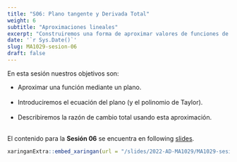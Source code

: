 ---
title: "S06: Plano tangente y Derivada Total"
weight: 6
subtitle: "Aproximaciones lineales"
excerpt: "Construiremos una forma de aproximar valores de funciones de manera lineal utilizando las derivadas parciales."
date: '`r Sys.Date()`'
slug: MA1029-sesion-06
draft: false
---

En esta sesión nuestros objetivos son:

  * Aproximar una función mediante un plano. <br/><br/>
  * Introduciremos el ecuación del plano (y el polinomio de Taylor). <br/><br/>
  * Describiremos la razón de cambio total usando esta aproximación. <br/><br/>

El contenido para la **Sesión 06** se encuentra en following [slides](/slides/2022-AD-MA1029/MA1029-sesion-06).

```{r embed-xaringan, echo=FALSE}
xaringanExtra::embed_xaringan(url = "/slides/2022-AD-MA1029/MA1029-sesion-06", ratio = "4:3")
```